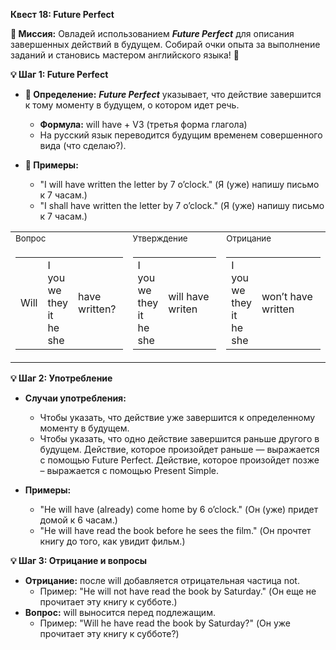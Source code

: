 
**Квест 18: Future Perfect**

**🎯 Миссия:**
Овладей использованием ***Future Perfect*** для описания завершенных действий в будущем. Собирай очки опыта за выполнение заданий и становись мастером английского языка! 🌟

**💡 Шаг 1: Future Perfect**
- **📜 Определение:** ***Future Perfect*** указывает, что действие завершится к тому моменту в будущем, о котором идет речь.
    - **Формула:** <Highlight>will have</Highlight> + V3 (третья форма глагола)
    - На русский язык переводится будущим временем совершенного вида <Highlight>(что сделаю?).</Highlight>

- **📝 Примеры:**
    - <Highlight>"I will have written the letter by 7 o’clock."</Highlight> <Highlight>(Я (уже) напишу письмо к 7 часам.)</Highlight>
    - <Highlight>"I shall have written the letter by 7 o’clock."</Highlight> <Highlight>(Я (уже) напишу письмо к 7 часам.)</Highlight>

<table className="main">
  <tbody>
  <tr>
    <td><small>Вопрос</small></td>
    <td><small>Утверждение</small></td>
    <td><small>Отрицание</small></td>
  </tr>
  <tr>
    <td>
      <table>
        <tbody>
        <tr>
          <td>Will</td>
          <td>
            <div>I</div>
            <div>you</div>
            <div>we</div>
            <div>they</div>
            <div>it</div>
            <div>he</div>
            <div>she</div>
          </td>
          <td>have written?</td>
        </tr>
        </tbody>
      </table>
    </td>
    <td>
      <table>
        <tbody>
        <tr>
          <td>
            <div>I</div>
            <div>you</div>
            <div>we</div>
            <div>they</div>
            <div>it</div>
            <div>he</div>
            <div>she</div>
          </td>
          <td>will&nbsp;have writen</td>
        </tr>
        </tbody>
      </table>
    </td>
    <td>
      <table>
        <tbody>
        <tr>
          <td>
            <div>I</div>
            <div>you</div>
            <div>we</div>
            <div>they</div>
            <div>it</div>
            <div>he</div>
            <div>she</div>
          </td>
          <td>won’t&nbsp;have written</td>
        </tr>
        </tbody>
      </table>
    </td>
  </tr>
  </tbody>
</table>

**💡 Шаг 2: Употребление**
- **Случаи употребления:**
    - Чтобы указать, что действие уже завершится к <Highlight>определенному моменту</Highlight> в будущем.
    - Чтобы указать, что одно действие завершится <Highlight>раньше другого</Highlight> в будущем. Действие, которое произойдет раньше — выражается с помощью <Highlight>Future Perfect.</Highlight> Действие, которое произойдет позже – выражается с помощью <Highlight>Present Simple.</Highlight>

- **Примеры:**
    - <Highlight>"He will have (already) come home by 6 o’clock."</Highlight> <Highlight>(Он (уже) придет домой к 6 часам.)</Highlight>
    - <Highlight>"He will have read the book before he sees the film."</Highlight> <Highlight>(Он прочтет книгу до того, как увидит фильм.)</Highlight>

**💡 Шаг 3: Отрицание и вопросы**
- **Отрицание:** после <Highlight>will</Highlight> добавляется отрицательная частица <Highlight>not.</Highlight>
    - Пример: <Highlight>"He will not have read the book by Saturday."</Highlight> <Highlight>(Он еще не прочитает эту книгу к субботе.)</Highlight>
- **Вопрос:** <Highlight>will</Highlight> выносится перед подлежащим.
    - Пример: <Highlight>"Will he have read the book by Saturday?"</Highlight> <Highlight>(Он уже прочитает эту книгу к субботе?)</Highlight>
